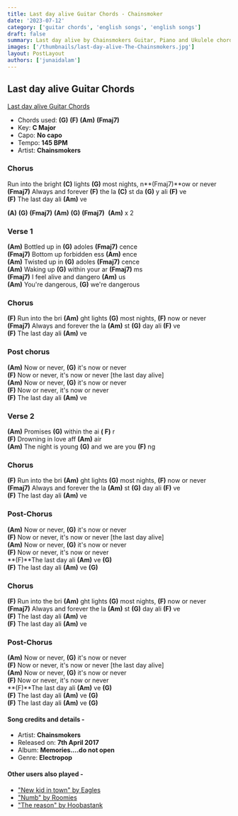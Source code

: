 ```yaml
---
title: Last day alive Guitar Chords - Chainsmoker
date: '2023-07-12'
category: ['guitar chords', 'english songs', 'english songs']
draft: false
summary: Last day alive by Chainsmokers Guitar, Piano and Ukulele chords, Chords used - (G) (F) (Am) (Fmaj7) ,  Key - C Major.
images: ['/thumbnails/last-day-alive-The-Chainsmokers.jpg']
layout: PostLayout
authors: ['junaidalam']
---
```


## Last day alive Guitar Chords

[Last day alive Guitar Chords](/thumbnails/last-day-alive-The-Chainsmokers.jpg)

- Chords used: **(G)** **(F)** **(Am)** **(Fmaj7)**
- Key: **C Major**
- Capo: **No capo**
- Tempo: **145 BPM**
- Artist: **Chainsmokers**

### Chorus

Run into the bright **(C)** lights **(G)** most nights, n**(Fmaj7)**ow or never\
**(Fmaj7)** Always and forever **(F)** the la **(C)** st da **(G)** y ali **(F)** ve\
**(F)** The last day ali **(Am)** ve

**(A)** **(G)** **(Fmaj7)** **(Am)**
**(G)** **(Fmaj7)**  **(Am)** x 2

### Verse 1

**(Am)** Bottled up in **(G)** adoles **(Fmaj7)** cence\
**(Fmaj7)** Bottom up forbidden ess **(Am)** ence\
**(Am)** Twisted up in **(G)** adoles **(Fmaj7)** cence\
**(Am)** Waking up **(G)** within your ar **(Fmaj7)** ms\
**(Fmaj7)** I feel alive and dangero **(Am)** us\
**(Am)** You're dangerous, **(G)** we're dangerous

### Chorus

**(F)** Run into the bri **(Am)** ght lights **(G)** most nights, **(F)** now or never\
**(Fmaj7)** Always and forever the la **(Am)** st **(G)** day ali **(F)** ve\
**(F)** The last day ali **(Am)** ve

### Post chorus

**(Am)** Now or never, **(G)** it's now or never\
**(F)** Now or never, it's now or never [the last day alive]\
**(Am)** Now or never, **(G)** it's now or never\
**(F)** Now or never, it's now or never\
**(F)** The last day ali **(Am)** ve

### Verse 2

**(Am)** Promises **(G)** within the ai **( F)** r\
**(F)** Drowning in love aff **(Am)** air\
**(Am)** The night is young **(G)** and we are you **(F)** ng

### Chorus

**(F)** Run into the bri **(Am)** ght lights **(G)** most nights, **(F)** now or never\
**(Fmaj7)** Always and forever the la **(Am)** st **(G)** day ali **(F)** ve\
**(F)** The last day ali **(Am)** ve

### Post-Chorus

**(Am)** Now or never, **(G)** it's now or never\
**(F)** Now or never, it's now or never [the last day alive]\
**(Am)** Now or never, **(G)** it's now or never\
**(F)** Now or never, it's now or never\
**(F)**The last day ali **(Am)** ve **(G)**\
**(F)** The last day ali **(Am)** ve **(G)**

### Chorus

**(F)** Run into the bri **(Am)** ght lights **(G)** most nights, **(F)** now or never\
**(Fmaj7)** Always and forever the la **(Am)** st **(G)** day ali **(F)** ve\
**(F)** The last day ali **(Am)** ve\
**(F)** The last day ali **(Am)** ve

### Post-Chorus

**(Am)** Now or never, **(G)** it's now or never\
**(F)** Now or never, it's now or never [the last day alive]\
**(Am)** Now or never, **(G)** it's now or never\
**(F)** Now or never, it's now or never\
**(F)**The last day ali **(Am)** ve **(G)**\
**(F)** The last day ali **(Am)** ve **(G)**\
**(F)** The last day ali **(Am)** ve **(G)**

#### Song credits and details -

- Artist: **Chainsmokers**
- Released on: **7th April 2017**
- Album: **Memories....do not open**
- Genre: **Electropop**

#### Other users also played -

- ["New kid in town" by Eagles](https://www.chordsco.com/chords/new-kid-in-town-guitar-chords-by-eagles)
- ["Numb" by Roomies](https://www.chordsco.com/chords/numb-guitar-chords-by-roomies)
- ["The reason" by Hoobastank](https://www.chordsco.com/chords/the-reason-guitar-chords-by-hoobastank)
